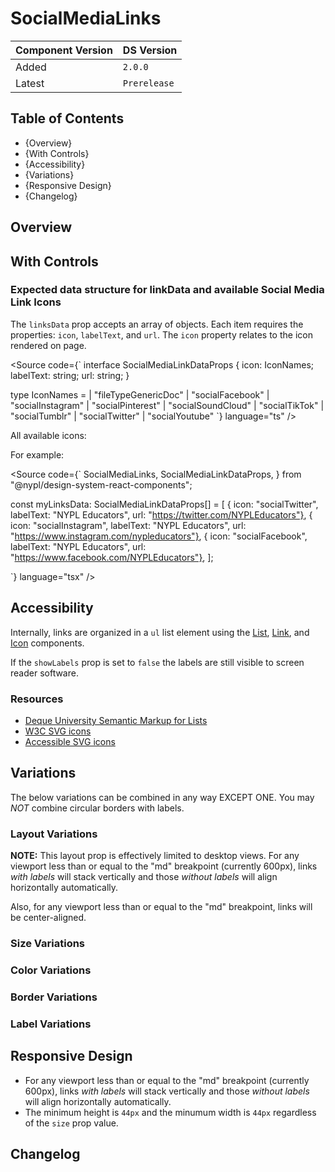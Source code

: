 
<Meta of={SocialMediaLinksStories} />

# SocialMediaLinks

| Component Version | DS Version   |
| ----------------- | ------------ |
| Added             | `2.0.0`      |
| Latest            | `Prerelease` |

## Table of Contents

- {<Link href="#overview" target="_self">Overview</Link>}
- {<Link href="#with-controls" target="_self">With Controls</Link>}
- {<Link href="#accessibility" target="_self">Accessibility</Link>}
- {<Link href="#variations" target="_self">Variations</Link>}
- {<Link href="#responsive-design" target="_self">Responsive Design</Link>}
- {<Link href="#changelog" target="_self">Changelog</Link>}

## Overview

<Description of={SocialMediaLinksStories} />

## With Controls

<Canvas of={SocialMediaLinksStories.WithControls} />

<ArgTypes of={SocialMediaLinksStories.WithControls} />

### Expected data structure for linkData and available Social Media Link Icons

The `linksData` prop accepts an array of objects. Each item requires the properties: `icon`, `labelText`,
and `url`. The `icon` property relates to the icon rendered on page.

<Source
  code={`
interface SocialMediaLinkDataProps {
  icon: IconNames;
  labelText: string;
  url: string;
}

type IconNames =
| "fileTypeGenericDoc"
| "socialFacebook"
| "socialInstagram"
| "socialPinterest"
| "socialSoundCloud"
| "socialTikTok"
| "socialTumblr"
| "socialTwitter"
| "socialYoutube"
`}
language="ts"
/>

All available icons:

<Canvas of={SocialMediaLinksStories.AllOptionsVariations} />

For example:

<Source
  code={`
  SocialMediaLinks,
  SocialMediaLinkDataProps,
} from "@nypl/design-system-react-components";
 
const myLinksData: SocialMediaLinkDataProps[] = [
  { icon: "socialTwitter", labelText: "NYPL Educators", url: "https://twitter.com/NYPLEducators"},
  { icon: "socialInstagram", labelText: "NYPL Educators", url: "https://www.instagram.com/nypleducators"},
  { icon: "socialFacebook", labelText: "NYPL Educators", url: "https://www.facebook.com/NYPLEducators"},
];
 
<SocialMediaLinks linksData={myLinksData} />
`}
  language="tsx"
/>

## Accessibility

Internally, links are organized in a `ul` list element using the
[List](/?path=/docs/components-typography-styles-list--docs),
[Link](/?path=/docs/components-navigation-link--docs), and
[Icon](/?path=/docs/components-media-icons-icon--docs) components.

If the `showLabels` prop is set to `false` the labels are still visible to screen reader software.

### Resources

- [Deque University Semantic Markup for Lists](https://dequeuniversity.com/tips/list-markup)
- [W3C SVG icons](https://design-system.w3.org/styles/svg-icons.html)
- [Accessible SVG icons](https://css-tricks.com/accessible-svg-icons/)

## Variations

The below variations can be combined in any way EXCEPT ONE. You may _NOT_ combine circular borders with labels.

### Layout Variations

**NOTE:** This layout prop is effectively limited to desktop views. For any viewport less than or equal to
the "md" breakpoint (currently 600px), links _with labels_ will stack vertically and those _without labels_
will align horizontally automatically.

Also, for any viewport less than or equal to the "md" breakpoint, links will be center-aligned.

<Canvas of={SocialMediaLinksStories.LayoutVariations} />

### Size Variations

<Canvas of={SocialMediaLinksStories.SizeVariations} />

### Color Variations

<Canvas of={SocialMediaLinksStories.ColorVariations} />

### Border Variations

<Canvas of={SocialMediaLinksStories.BorderVariations} />

### Label Variations

<Canvas of={SocialMediaLinksStories.LabelVariations} />

## Responsive Design

- For any viewport less than or equal to the "md" breakpoint (currently 600px),
  links _with labels_ will stack vertically and those _without labels_ will align horizontally automatically.
- The minimum height is `44px` and the minumum width is `44px` regardless of the `size` prop value.

## Changelog

<ComponentChangelogTable changelogData={changelogData} />
